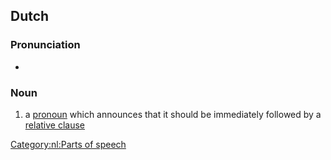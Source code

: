 ==Dutch==
{{examples|examples=[[degene]] die<br>[[datgene]] wat<br>[[alles]] wat}}
===Pronunciation===
* {{IPA|nl|/bəˌpaː.lɪŋ.aːn.kɔn.də.ɣənt ˈvoːr.naːm.ʋoːrt/}}

===Noun===
{{nl-noun|head=[[bepalingaankondigend]] [[voornaamwoord]]|n|bepalingaankondigende voornaamwoorden|bepalingaankondigend voornaamwoordje}}

# {{lb|nl|grammar}} a [[pronoun]] which announces that it should be immediately followed by a [[relative clause]]



[[Category:nl:Parts of speech]]